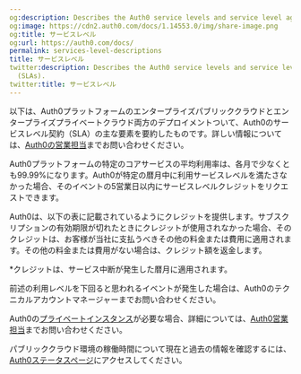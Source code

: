 ```yaml
---
og:description: Describes the Auth0 service levels and service level agreements (SLAs).
og:image: https://cdn2.auth0.com/docs/1.14553.0/img/share-image.png
og:title: サービスレベル
og:url: https://auth0.com/docs/
permalink: services-level-descriptions
title: サービスレベル
twitter:description: Describes the Auth0 service levels and service level agreements
  (SLAs).
twitter:title: サービスレベル
---
```


以下は、Auth0プラットフォームのエンタープライズパブリッククラウドとエンタープライズプライベートクラウド両方のデプロイメントついて、Auth0のサービスレベル契約（SLA）の主な要素を要約したものです。詳しい情報については、[Auth0の営業担当](https://auth0.com/get-started?place=documentation%20post&type=link&text=contact%20auth0%20sales)までお問い合わせください。

Auth0プラットフォームの特定のコアサービスの平均利用率は、各月で少なくとも99.99%になります。Auth0が特定の暦月中に利用サービスレベルを満たさなかった場合、そのイベントの5営業日以内にサービスレベルクレジットをリクエストできます。

Auth0は、以下の表に記載されているようにクレジットを提供します。サブスクリプションの有効期限が切れたときにクレジットが使用されなかった場合、そのクレジットは、お客様が当社に支払うべきその他の料金または費用に適用されます。その他の料金または費用がない場合は、クレジット額を返金します。



*クレジットは、サービス中断が発生した暦月に適用されます。

前述の利用レベルを下回ると思われるイベントが発生した場合は、Auth0のテクニカルアカウントマネージャーまでお問い合わせください。

Auth0の[プライベートインスタンス](/deploy-private-cloud)が必要な場合、詳細については、[Auth0営業担当](https://auth0.com/get-started?place=documentation%20post&type=link&text=contact%20auth0%20sales)までお問い合わせください。

パブリッククラウド環境の稼働時間について現在と過去の情報を確認するには、[Auth0ステータスページ](https://status.auth0.com/)にアクセスしてください。